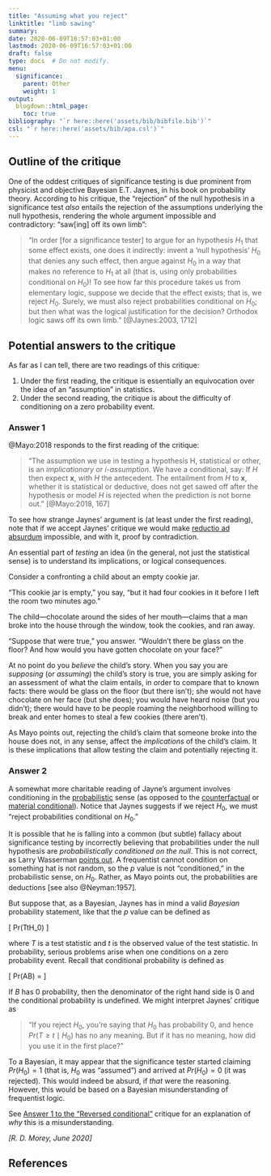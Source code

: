 ```yaml
---
title: "Assuming what you reject"
linktitle: "limb sawing"
summary:
date: 2020-06-09T16:57:03+01:00
lastmod: 2020-06-09T16:57:03+01:00
draft: false  
type: docs  # Do not modify.
menu:
  significance:
    parent: Other
    weight: 1
output:
  blogdown::html_page:
    toc: true
bibliography: "`r here::here('assets/bib/bibfile.bib')`"
csl: "`r here::here('assets/bib/apa.csl')`"
---
```


## Outline of the critique

One of the oddest critiques of significance testing is due prominent from physicist and objective Bayesian E.T. Jaynes, in his book on probability theory. According to his critique, the "rejection" of the null hypothesis in a significance test *also* entails the rejection of the assumptions underlying the null hypothesis, rendering the whole argument impossible and contradictory: "saw[ing] off its own limb":

> "In order [for a significance tester] to argue for an hypothesis $H_1$ that some effect exists, one does it indirectly: invent a 'null hypothesis' $H_0$ that denies any such effect, then argue against $H_0$ in a way that makes no reference to $H_1$ at all (that is, using only probabilities conditional on $H_0$)! To see how far this procedure takes us from elementary logic, suppose we decide that the effect exists; that is, we reject $H_0$. Surely, we must also reject probabilities conditional on $H_0$; but then what was the logical justification for the decision? Orthodox logic saws off its own limb." [@Jaynes:2003, 1712]


## Potential answers to the critique

As far as I can tell, there are two readings of this critique:

1. Under the first reading, the critique is essentially an equivocation over the idea of an "assumption" in statistics.
2. Under the second reading, the critique is about the difficulty of conditioning on a zero probability event.

### Answer 1


@Mayo:2018 responds to the first reading of the critique:

> "The assumption we use in testing a hypothesis H, statistical or other, is an *implicationary* or *i-assumption*. We have a conditional, say: If $H$ then expect $\boldsymbol{x}$, with $H$ the antecedent. The entailment from $H$ to $\boldsymbol{x}$, whether it is statistical or deductive, does not get sawed off after the hypothesis or model $H$ is rejected when the prediction is not borne out." [@Mayo:2018, 167]

To see how strange Jaynes' argument is (at least under the first reading), note that if we accept Jaynes' critique we would make [reductio ad absurdum](https://en.wikipedia.org/wiki/Reductio_ad_absurdum) impossible, and with it, proof by contradiction. 

An essential part of *testing* an idea (in the general, not just the statistical sense) is to understand its implications, or logical consequences. 

Consider a confronting a child about an empty cookie jar.

"This cookie jar is empty," you say, "but it had four cookies in it before I left the room two minutes ago." 

The child---chocolate around the sides of her mouth---claims that a man broke into the house through the window, took the cookies, and ran away.

"Suppose that were true," you answer. "Wouldn't there be glass on the floor? And how would you have gotten chocolate on your face?" 

At no point do you *believe* the child's story. When you say you are *supposing* (or *assuming*) the child's story is true, you are simply asking for an assessment of what the claim entails, in order to compare that to known facts: there would be glass on the floor (but there isn't); she would not have chocolate on her face (but she does); you would have heard noise (but you didn't); there would have to be people roaming the neighborhood willing to break and enter homes to steal a few cookies (there aren't).

As Mayo points out, rejecting the child's  claim that someone broke into the house does not, in any sense, affect the *implications* of the child's claim. It is these implications that allow testing the claim and potentially rejecting it.

### Answer 2

A somewhat more charitable reading of Jayne's argument involves conditioning in the [probabilistic](https://en.wikipedia.org/wiki/Conditioning_(probability)) sense (as opposed to the [counterfactual](https://en.wikipedia.org/wiki/Counterfactual_conditional) or [material conditional](https://en.wikipedia.org/wiki/Material_conditional)). Notice that Jaynes suggests if we reject $H_0$, we must "reject probabilities conditional on $H_0$." 

It is possible that he is falling into a common (but subtle) fallacy about significance testing by incorrectly believing that probabilities under the null hypothesis are *probabilistically conditioned on the null*. This is not correct, as Larry Wasserman [points out](https://normaldeviate.wordpress.com/2013/03/14/double-misunderstandings-about-p-values/). A frequentist cannot condition on something hat is not random, so the $p$ value is not "conditioned," in the probabilistic sense, on $H_0$. Rather, as Mayo points out, the probabilities are deductions [see also @Neyman:1957].

But suppose that, as a Bayesian, Jaynes has in mind a valid *Bayesian* probability statement, like that the $p$ value can be defined as

\[
Pr(T\geq t\mid H_0)
\]

where $T$ is a test statistic and $t$ is the observed value of the test statistic. In probability, serious problems arise when one conditions on a zero probability event. Recall that conditional probability is defined as 

\[
Pr(A\mid B) = \frac{Pr(A,B)}{Pr(B)}
\]

If $B$ has 0 probability, then the denominator of the right hand side is 0 and the conditional probability is undefined. We might interpret Jaynes' critique as 

> "If you reject $H_0$, you're saying that $H_0$ has probability 0, and hence $Pr(T\geq t\mid H_0)$ has no any meaning. But if it has no meaning, how did you use it in the first place?"

To a Bayesian, it may appear that the significance tester started claiming $Pr(H_0)=1$ (that is, $H_0$ was "assumed") and arrived at $Pr(H_0)=0$ (it was rejected). This would indeed be absurd, if *that* were the reasoning. However, this would be based on a Bayesian misunderstanding of frequentist logic.

See [Answer 1 to the "Reversed conditional"](/docs/significance/objections/bayesian/inverse_prob/#ans1) critique for an explanation of *why* this is a misunderstanding.

*[R. D. Morey, June 2020]*

## References
